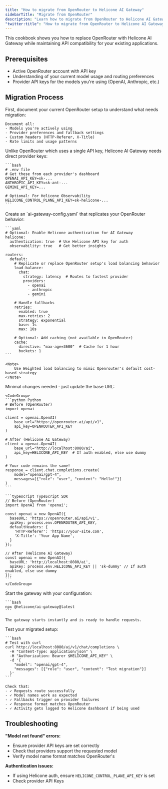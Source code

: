 ```yaml
---
title: "How to migrate from OpenRouter to Helicone AI Gateway"
sidebarTitle: "Migrate from OpenRouter"
description: "Learn how to migrate from OpenRouter to Helicone AI Gateway while maintaining API compatibility for your existing applications."
"twitter:title": "How to migrate from OpenRouter to Helicone AI Gateway"
---
```



This cookbook shows you how to replace OpenRouter with Helicone AI Gateway while maintaining API compatibility for your existing applications.

## Prerequisites

- Active OpenRouter account with API key
- Understanding of your current model usage and routing preferences
- Provider API keys for the models you're using (OpenAI, Anthropic, etc.)

## Migration Process

<Steps>
  <Step title="Identify your OpenRouter usage patterns">
    First, document your current OpenRouter setup to understand what needs migration:

    Document all:
    - Models you're actively using
    - Provider preferences and fallback settings
    - Custom headers (HTTP-Referer, X-Title)
    - Rate limits and usage patterns
  </Step>

  <Step title="Set up provider API keys">
    Unlike OpenRouter which uses a single API key, Helicone AI Gateway needs direct provider keys:

    ```bash
    # .env file
    # Get these from each provider's dashboard
    OPENAI_API_KEY=sk-...
    ANTHROPIC_API_KEY=sk-ant-...
    GEMINI_API_KEY=...
    
    # Optional: For Helicone Observability 
    HELICONE_CONTROL_PLANE_API_KEY=sk-helicone-...
    ```
  </Step>

  <Step title="Create Helicone AI Gateway configuration">
    Create an `ai-gateway-config.yaml` that replicates your OpenRouter behavior:

    ```yaml
    # Optional: Enable Helicone authentication for AI Gateway
    helicone:
      authentication: true  # Use Helicone API key for auth
      observability: true   # Get better insights 

    routers:
      default:
        # Replicate or replace OpenRouter setup's load balancing behavior 
        load-balance:
          chat:
            strategy: latency  # Routes to fastest provider 
            providers:
              - openai
              - anthropic
              - gemini
        
        # Handle fallbacks 
        retries:
          enabled: true
          max-retries: 2
          strategy: exponential
          base: 1s
          max: 10s
        
        # Optional: Add caching (not available in OpenRouter)
        cache:
          directive: "max-age=3600"  # Cache for 1 hour
          buckets: 1
    ```

    <Note>
        Use Weighted load balancing to mimic Openrouter's default cost-based strategy
    </Note>
  </Step>

  <Step title="Update your application code">
    Minimal changes needed - just update the base URL:

    <CodeGroup>
    ```python Python
    # Before (OpenRouter)
    import openai
    
    client = openai.OpenAI(
        base_url="https://openrouter.ai/api/v1",
        api_key=OPENROUTER_API_KEY
    )

    # After (Helicone AI Gateway)
    client = openai.OpenAI(
        base_url="http://localhost:8080/ai",
        api_key=HELICONE_API_KEY  # If auth enabled, else use dummy
    )
    
    # Your code remains the same!
    response = client.chat.completions.create(
        model="openai/gpt-4",
        messages=[{"role": "user", "content": "Hello!"}]
    )
    ```

    ```typescript TypeScript SDK
    // Before (OpenRouter)
    import OpenAI from 'openai';

    const openai = new OpenAI({
      baseURL: 'https://openrouter.ai/api/v1',
      apiKey: process.env.OPENROUTER_API_KEY,
      defaultHeaders: {
        'HTTP-Referer': 'https://your-site.com',
        'X-Title': 'Your App Name',
      }
    });

    // After (Helicone AI Gateway)
    const openai = new OpenAI({
      baseURL: 'http://localhost:8080/ai',
      apiKey: process.env.HELICONE_API_KEY || 'sk-dummy' // If auth enabled, else use dummy
    });
    ```
    </CodeGroup>
  </Step>

  <Step title="Deploy Helicone AI Gateway">
    Start the gateway with your configuration:

    ```bash
    npx @helicone/ai-gateway@latest 
    ```

    The gateway starts instantly and is ready to handle requests.
  </Step>

  <Step title="Verify the migration">
    Test your migrated setup:

    ```bash
    # Test with curl
    curl http://localhost:8080/ai/v1/chat/completions \
      -H "Content-Type: application/json" \
      -H "Authorization: Bearer $HELICONE_API_KEY" \
      -d '{
        "model": "openai/gpt-4",
        "messages": [{"role": "user", "content": "Test migration"}]
      }'
    ```

    Check that:
    - ✓ Requests route successfully
    - ✓ Model names work as expected
    - ✓ Fallbacks trigger on provider failures
    - ✓ Response format matches OpenRouter
    - ✓ Activity gets logged to Helicone dashboard if being used
  </Step>
</Steps>

## Troubleshooting

**"Model not found" errors:**
- Ensure provider API keys are set correctly
- Check that providers support the requested model
- Verify model name format matches OpenRouter's

**Authentication issues:**
- If using Helicone auth, ensure `HELICONE_CONTROL_PLANE_API_KEY` is set
- Check provider API Keys

<QuestionsSection />